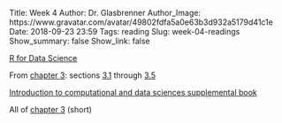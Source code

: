 Title: Week 4
Author: Dr. Glasbrenner
Author_Image: https://www.gravatar.com/avatar/49802fdfa5a0e63b3d932a5179d41c1e
Date: 2018-09-23 23:59
Tags: reading
Slug: week-04-readings
Show_summary: false
Show_link: false

[[R for Data Science][r4ds-book]]{.h3}

From [chapter 3][r4ds-ch-3]: sections [3.1][r4ds-ch-3.1] through [3.5][r4ds-ch-3.5]

[[Introduction to computational and data sciences supplemental book][cds-book]]{.h3}

All of [chapter 3][cds-book-ch-3] (short)

[cds-book]:      http://book.cds101.com
[r4ds-book]:     http://r4ds.had.co.nz
[r4ds-ch-3]:     http://r4ds.had.co.nz/data-visualisation.html
[r4ds-ch-3.1]:   http://r4ds.had.co.nz/data-visualisation.html#introduction-1
[r4ds-ch-3.5]:   http://r4ds.had.co.nz/data-visualisation.html#facets
[cds-book-ch-3]: http://book.cds101.com/describing-numerical-data.html
